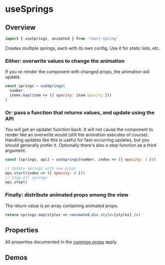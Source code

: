 

# useSprings

## Overview

```js
import { useSprings, animated } from 'react-spring'
```

Creates multiple springs, each with its own config. Use it for static lists, etc.

### Either: overwrite values to change the animation

If you re-render the component with changed props, the animation will update.

```jsx
const springs = useSprings(
  number,
  items.map(item => ({ opacity: item.opacity }))
)
```

### Or: pass a function that returns values, and update using the API

You will get an updater function back. It will not cause the component to render like an overwrite would (still the animation executes of course). Handling updates like this is useful for fast-occurring updates, but you should generally prefer it. Optionally there's also a stop function as a third argument.

```jsx
const [springs, api] = useSprings(number, index => ({ opacity: 1 }))

// Update springs with new props
api.start(index => ({ opacity: 0 }))
// Stop all springs
api.stop()
```

### Finally: distribute animated props among the view

The return value is an array containing animated props.

```jsx
return springs.map(styles => <animated.div style={styles} />)
```

## Properties

All properties documented in the [common props](/common/props) apply.

## Demos

<DemoGrid>
  <Demo title="Cards Stack">
    <CardStackDemo />
  </Demo>
  <Demo title="Draggable List">
    <DraggableListDemo />
  </Demo>
  <Demo title="Viewpager">
    <ViewpagerDemo />
  </Demo>
</DemoGrid>
